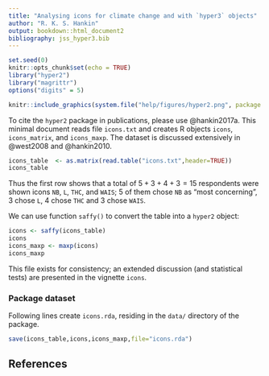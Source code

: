 ```yaml
---
title: "Analysing icons for climate change and with `hyper3` objects"
author: "R. K. S. Hankin"
output: bookdown::html_document2
bibliography: jss_hyper3.bib
---
```


```r
set.seed(0)
knitr::opts_chunk$set(echo = TRUE)
library("hyper2")
library("magrittr")
options("digits" = 5)
```

```r
knitr::include_graphics(system.file("help/figures/hyper2.png", package = "hyper2"))
```

To cite the `hyper2` package in publications, please use @hankin2017a.
This minimal document reads file `icons.txt` and creates R objects
`icons`, `icons_matrix`, and `icons_maxp`.  The dataset is discussed
extensively in @west2008 and @hankin2010.


```r
icons_table  <- as.matrix(read.table("icons.txt",header=TRUE))
icons_table
```

Thus the first row shows that a total of $5+3+4+3=15$ respondents were
shown icons `NB`, `L`, `THC`, and `WAIS`; 5 of them chose `NB` as
"most concerning", 3 chose `L`, 4 chose `THC` and 3 chose `WAIS`.

We can use function `saffy()` to convert the table into a `hyper2`
object:

```r
icons <- saffy(icons_table)
icons
icons_maxp <- maxp(icons)
icons_maxp
```

This file exists for consistency; an extended discussion (and
statistical tests) are presented in the vignette `icons`.


### Package dataset {-}

Following lines create `icons.rda`, residing in the `data/` directory of the package.

```r
save(icons_table,icons,icons_maxp,file="icons.rda")
```

## References {-}